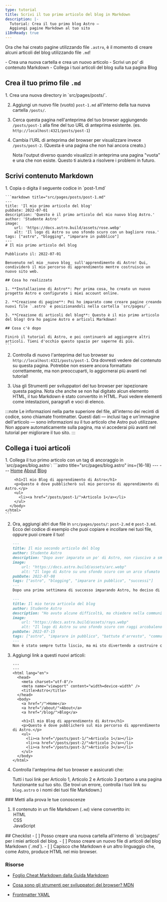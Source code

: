 ```yaml
---
type: tutorial
title: Scrivi il tuo primo articolo del blog in Markdown
description: |-
  Tutorial: Crea il tuo primo blog Astro —
  Aggiungi pagine Markdown al tuo sito
i18nReady: true
---
```


Ora che hai creato pagine utilizzando file `.astro`, è il momento di creare alcuni articoli del blog utilizzando file `.md`!

<PreCheck>
  - Crea una nuova cartella e crea un nuovo articolo
  - Scrivi un po' di contenuto Markdown
  - Collega i tuoi articoli del blog sulla tua pagina Blog
</PreCheck>

## Crea il tuo primo file `.md`

<Steps>
1. Crea una nuova directory in `src/pages/posts/`.

2. Aggiungi un nuovo file (vuoto) `post-1.md` all'interno della tua nuova cartella `/posts/`.

3. Cerca questa pagina nell'anteprima del tuo browser aggiungendo `/posts/post-1` alla fine del tuo URL di anteprima esistente. (es. `http://localhost:4321/posts/post-1`)

4. Cambia l'URL di anteprima del browser per visualizzare invece `/posts/post-2`. (Questa è una pagina che non hai ancora creato.)

    Nota l'output diverso quando visualizzi in anteprima una pagina "vuota" e una che non esiste. Questo ti aiuterà a risolvere i problemi in futuro.
</Steps>

## Scrivi contenuto Markdown

<Steps>
1. Copia o digita il seguente codice in `post-1.md`

    ```markdown title="src/pages/posts/post-1.md"
    ---
    title: 'Il mio primo articolo del blog'
    pubDate: 2022-07-01
    description: 'Questo è il primo articolo del mio nuovo blog Astro.'
    author: 'Studente Astro'
    image:
        url: 'https://docs.astro.build/assets/rose.webp'
        alt: 'Il logo di Astro su uno sfondo scuro con un bagliore rosa.'
    tags: ["astro", "blogging", "imparare in pubblico"]
    ---
    # Il mio primo articolo del blog

    Pubblicato il: 2022-07-01

    Benvenuto nel mio _nuovo blog_ sull'apprendimento di Astro! Qui, condividerò il mio percorso di apprendimento mentre costruisco un nuovo sito web.

    ## Cosa ho realizzato

    1. **Installazione di Astro**: Per prima cosa, ho creato un nuovo progetto Astro e configurato i miei account online.

    2. **Creazione di pagine**: Poi ho imparato come creare pagine creando nuovi file `.astro` e posizionandoli nella cartella `src/pages/`.

    3. **Creazione di articoli del blog**: Questo è il mio primo articolo del blog! Ora ho pagine Astro e articoli Markdown!

    ## Cosa c'è dopo

    Finirò il tutorial di Astro, e poi continuerò ad aggiungere altri articoli. Tieni d'occhio questo spazio per saperne di più.
    ```

2. Controlla di nuovo l'anteprima del tuo browser su `http://localhost:4321/posts/post-1`. Ora dovresti vedere del contenuto su questa pagina. Potrebbe non essere ancora formattato correttamente, ma non preoccuparti, lo aggiornerai più avanti nel tutorial!

3. Usa gli Strumenti per sviluppatori del tuo browser per ispezionare questa pagina. Nota che anche se non hai digitato alcun elemento HTML, il tuo Markdown è stato convertito in HTML. Puoi vedere elementi come intestazioni, paragrafi e voci di elenco.
</Steps>

:::note
Le informazioni nella parte superiore del file, all'interno dei recinti di codice, sono chiamate frontmatter. Questi dati — inclusi tag e un'immagine dell'articolo — sono informazioni _su_ il tuo articolo che Astro può utilizzare. Non appare automaticamente sulla pagina, ma vi accederai più avanti nel tutorial per migliorare il tuo sito.
:::

## Collega i tuoi articoli

<Steps>
1. Collega il tuo primo articolo con un tag di ancoraggio in `src/pages/blog.astro`:
    ```astro title="src/pages/blog.astro" ins={16-18}
    ---
    ---
    <html lang="en">
      <head>
        <meta charset="utf-8"/>
        <meta name="viewport" content="width=device-width" />
        <title>Astro</title>
      </head>
      <body>
        <a href="/">Home</a>
        <a href="/about/">About</a>
        <a href="/blog/">Blog</a>

        <h1>Il mio Blog di apprendimento di Astro</h1>
        <p>Questo è dove pubblicherò sul mio percorso di apprendimento di Astro.</p>
        <ul>
          <li><a href="/posts/post-1/">Articolo 1</a></li>
        </ul>
      </body>
    </html>
    ```

2. Ora, aggiungi altri due file in `src/pages/posts/`: `post-2.md` e `post-3.md`. Ecco del codice di esempio che puoi copiare e incollare nei tuoi file, oppure puoi creare il tuo!

    ```md title="src/pages/posts/post-2.md"
    ---
    title: Il mio secondo articolo del blog
    author: Studente Astro
    description: "Dopo aver imparato un po' di Astro, non riuscivo a smettere!"
    image:
        url: "https://docs.astro.build/assets/arc.webp"
        alt: "Il logo di Astro su uno sfondo scuro con un arco sfumato viola."
    pubDate: 2022-07-08
    tags: ["astro", "blogging", "imparare in pubblico", "successi"]
    ---
    Dopo una prima settimana di successo imparando Astro, ho deciso di provarne un po' di più. Ho scritto e importato un piccolo componente a memoria!
    ```

    ```md title="src/pages/posts/post-3.md"
    ---
    title: Il mio terzo articolo del blog
    author: Studente Astro
    description: "Ho avuto alcune difficoltà, ma chiedere nella community ha davvero aiutato!"
    image:
        url: "https://docs.astro.build/assets/rays.webp"
        alt: "Il logo di Astro su uno sfondo scuro con raggi arcobaleno."
    pubDate: 2022-07-15
    tags: ["astro", "imparare in pubblico", "battute d'arresto", "community"]
    ---
    Non è stato sempre tutto liscio, ma mi sto divertendo a costruire con Astro. E, la [community Discord](https://astro.build/chat) è davvero amichevole e disponibile!
    ```

3. Aggiungi link a questi nuovi articoli:

    ```astro title="src/pages/blog.astro" ins={18-19}
    ---
    ---
    <html lang="en">
      <head>
        <meta charset="utf-8"/>
        <meta name="viewport" content="width=device-width" />
        <title>Astro</title>
      </head>
      <body>
        <a href="/">Home</a>
        <a href="/about/">About</a>
        <a href="/blog/">Blog</a>

        <h1>Il mio Blog di apprendimento di Astro</h1>
        <p>Questo è dove pubblicherò sul mio percorso di apprendimento di Astro.</p>
        <ul>
          <li><a href="/posts/post-1/">Articolo 1</a></li>
          <li><a href="/posts/post-2/">Articolo 2</a></li>
          <li><a href="/posts/post-3/">Articolo 3</a></li>
        </ul>
      </body>
    </html>
    ```

4. Controlla l'anteprima del tuo browser e assicurati che:

    Tutti i tuoi link per Articolo 1, Articolo 2 e Articolo 3 portano a una pagina funzionante sul tuo sito. (Se trovi un errore, controlla i tuoi link su `blog.astro` o i nomi dei tuoi file Markdown.)
</Steps>


<Box icon="question-mark">
### Metti alla prova le tue conoscenze

1. Il contenuto in un file Markdown (`.md`) viene convertito in:
    <MultipleChoice>
        <Option isCorrect>HTML</Option>
        <Option>CSS</Option>
        <Option>JavaScript</Option>
    </MultipleChoice>
</Box>

<Box icon="check-list">
## Checklist

<Checklist>
- [ ] Posso creare una nuova cartella all'interno di `src/pages/` per i miei articoli del blog.
- [ ] Posso creare un nuovo file di articoli del blog Markdown (`.md`).
- [ ] Capisco che Markdown è un altro linguaggio che, come Astro, produce HTML nel mio browser.
</Checklist>
</Box>

### Risorse

- [Foglio Cheat Markdown dalla Guida Markdown](https://www.markdownguide.org/cheat-sheet/)  <Badge class="neutral-badge" text="external" />

- [Cosa sono gli strumenti per sviluppatori del browser? MDN](https://developer.mozilla.org/en-US/docs/Learn/Common_questions/What_are_browser_developer_tools)  <Badge class="neutral-badge" text="external" />

- [Frontmatter YAML](https://assemble.io/docs/YAML-front-matter.html)  <Badge class="neutral-badge" text="external" />
